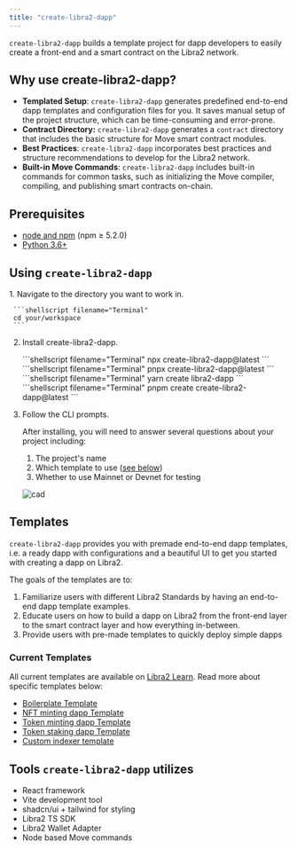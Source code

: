 ```yaml
---
title: "create-libra2-dapp"
---
```



`create-libra2-dapp` builds a template project for dapp developers to easily create a front-end and a smart contract on the Libra2 network.

## Why use create-libra2-dapp?

- **Templated Setup**: `create-libra2-dapp` generates predefined end-to-end dapp templates and configuration files for you. It saves manual setup of the project structure, which can be time-consuming and error-prone.
- **Contract Directory:** `create-libra2-dapp` generates a `contract` directory that includes the basic structure for Move smart contract modules.
- **Best Practices**: `create-libra2-dapp` incorporates best practices and structure recommendations to develop for the Libra2 network.
- **Built-in Move Commands**: `create-libra2-dapp` includes built-in commands for common tasks, such as initializing the Move compiler, compiling, and publishing smart contracts on-chain.

## Prerequisites

- [node and npm](https://nodejs.org/en) (npm ≥ 5.2.0)
- [Python 3.6+](https://www.python.org/)

## Using `create-libra2-dapp`

<Steps>
  1. Navigate to the directory you want to work in.

     ```shellscript filename="Terminal"
     cd your/workspace
     ```

  2. Install create-libra2-dapp.

     <Tabs>
       <TabItem label="npx">
         ```shellscript filename="Terminal"
         npx create-libra2-dapp@latest
         ```
       </TabItem>

       <TabItem label="pnpx">
         ```shellscript filename="Terminal"
         pnpx create-libra2-dapp@latest
         ```
       </TabItem>

       <TabItem label="yarn">
         ```shellscript filename="Terminal"
         yarn create libra2-dapp
         ```
       </TabItem>

       <TabItem label="pnpm">
         ```shellscript filename="Terminal"
         pnpm create create-libra2-dapp@latest
         ```
       </TabItem>
     </Tabs>

  3. Follow the CLI prompts.

     After installing, you will need to answer several questions about your project including:

     1. The project's name
     2. Which template to use ([see below](#current-templates))
     3. Whether to use Mainnet or Devnet for testing

     ![cad](~/images/cad-video.gif)
</Steps>

## Templates

`create-libra2-dapp` provides you with premade end-to-end dapp templates, i.e. a ready dapp with configurations and a beautiful UI to get you started with creating a dapp on Libra2.

The goals of the templates are to:

1. Familiarize users with different Libra2 Standards by having an end-to-end dapp template examples.
2. Educate users on how to build a dapp on Libra2 from the front-end layer to the smart contract layer and how everything in-between.
3. Provide users with pre-made templates to quickly deploy simple dapps

### Current Templates

All current templates are available on [Libra2 Learn](https://learn.libra2labs.com/en/dapp-templates). Read more about specific templates below:

- [Boilerplate Template](https://learn.libra2labs.com/en/dapp-templates/boilerplate-template)
- [NFT minting dapp Template](https://learn.libra2labs.com/en/dapp-templates/nft-minting-template)
- [Token minting dapp Template](https://learn.libra2labs.com/en/dapp-templates/token-minting-template)
- [Token staking dapp Template](https://learn.libra2labs.com/en/dapp-templates/token-staking-template)
- [Custom indexer template](https://learn.libra2labs.com/en/dapp-templates/custom-indexer-template)

## Tools `create-libra2-dapp` utilizes

- React framework
- Vite development tool
- shadcn/ui + tailwind for styling
- Libra2 TS SDK
- Libra2 Wallet Adapter
- Node based Move commands
